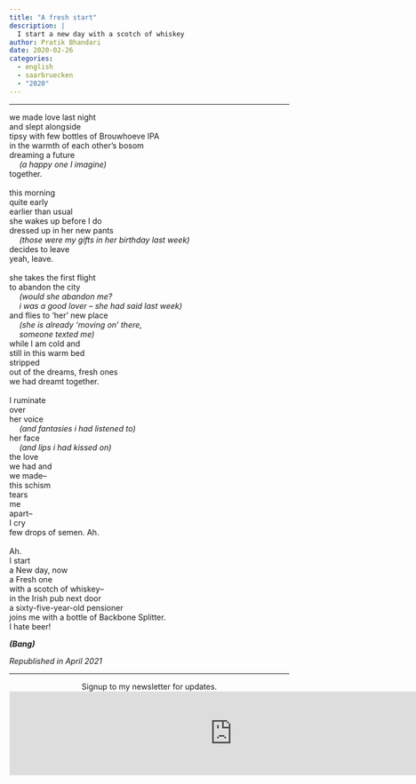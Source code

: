 ```yaml
---
title: "A fresh start"
description: |
  I start a new day with a scotch of whiskey
author: Pratik Bhandari
date: 2020-02-26
categories:
  - english
  - saarbruecken
  - "2020"
---
```


<!-- Oh, so some links brought you here. Cool.\ -->

***

we made love last night\
and slept alongside\
tipsy with few bottles of Brouwhoeve IPA\
in the warmth of each other's bosom\
dreaming a future\
&ensp;&ensp; *(a happy one I imagine)*\
together.\
\
this morning\
quite early\
earlier than usual\
she wakes up before I do\
dressed up in her new pants\
&ensp;&ensp; *(those were my gifts in her birthday last week)*\
decides to leave\
yeah, leave.\
\
she takes the first flight\
to abandon the city\
&ensp;&ensp; *(would she abandon me?*\
&ensp;&ensp; *i was a good lover – she had said last week)*\
and flies to 'her' new place\
&ensp;&ensp; *(she is already 'moving on' there,*\
&ensp;&ensp; *someone texted me)*\
while I am cold and\
still in this warm bed\
stripped\
out of the dreams, fresh ones\
we had dreamt together.\
\
I ruminate\
over\
her voice\
&ensp;&ensp; *(and fantasies i had listened to)*\
her face\
&ensp;&ensp; *(and lips i had kissed on)*\
the love\
we had and\
we made–\
this schism\
tears\
me\
apart–\
I cry\
few drops of semen. Ah.\
\
Ah.\
I start\
a New day, now\
a Fresh one\
with a scotch of whiskey–\
in the Irish pub next door\
a sixty-five-year-old pensioner\
joins me with a bottle of Backbone Splitter.\
I hate beer!

***(Bang)***

_Republished in April 2021_

***

<div
<b style="text-align:center;">Signup to my newsletter for updates.</b>
</div>

<iframe
src="https://drpratik.substack.com/embed" width="800" height="150" style="border:1px solid #EEE; background:white;" frameborder="0" scrolling="no">
</iframe>
 